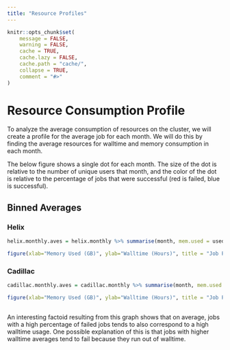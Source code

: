```yaml
---
title: "Resource Profiles"
---
```



```r
knitr::opts_chunk$set(
	message = FALSE,
	warning = FALSE,
	cache = TRUE,
	cache.lazy = FALSE,
	cache.path = "cache/",
	collapse = TRUE,
	comment = "#>"
)
```

# Resource Consumption Profile

To analyze the average consumption of resources on the cluster, we will create a profile for the average job for each month. We will do this by finding the average resources for walltime and memory consumption in each month.

The below figure shows a single dot for each month. The size of the dot is relative to the number of unique users that month, and the color of the dot is relative to the percentage of jobs that were successful (red is failed, blue is successful).

## Binned Averages {.tabset .tabset-pills}

### Helix
```r
helix.monthly.aves = helix.monthly %>% summarise(month, mem.used = used.memory/total.jobs/976563, walltime = total_walltime/total.jobs, successful = num.successful.jobs/total.jobs, unique.users = unique.users) 

figure(xlab="Memory Used (GB)", ylab="Walltime (Hours)", title = "Job Profiles by Month") %>% ly_points(data=helix.monthly.aves[-7,],x=mem.used, y=walltime, color = successful, size=unique.users/8, hover=c(Month = month, Memory=label_bytes(accuracy=0.001)(mem.used*976563000), "Hours of Walltime" = format(walltime,scientific=FALSE, trim=TRUE, digits=5) ,"Percent Successful" = label_percent(0.01)(successful)), fill_color = colorRampPalette(c("Red","Blue"))(77), legend=FALSE) %>% x_axis(log=TRUE) %>% y_axis(log=TRUE)
```

### Cadillac
```r
cadillac.monthly.aves = cadillac.monthly %>% summarise(month, mem.used = used.memory/total.jobs/976563, walltime = total_walltime/total.jobs, successful = num.successful.jobs/total.jobs, unique.users = unique.users) 

figure(xlab="Memory Used (GB)", ylab="Walltime (Hours)", title = "Job Profiles by Month") %>% ly_points(data=cadillac.monthly.aves,x=mem.used, y=walltime, color = successful, size=unique.users/5, hover=c(Month = month, Memory=label_bytes(accuracy=0.001)(mem.used*976563000), "Hours of Walltime" = format(walltime,scientific=FALSE, trim=TRUE, digits=5) ,"Percent Successful" = label_percent(0.01)(successful)), fill_color = colorRampPalette(c("Red","Blue"))(82), legend=FALSE) %>% x_axis(log=TRUE) %>% y_axis(log=TRUE)
```

## {-}

An interesting factoid resulting from this graph shows that on average, jobs with a high percentage of failed jobs tends to also correspond to a high walltime usage. One possible explanation of this is that jobs with higher walltime averages tend to fail because they run out of walltime. 





